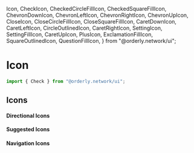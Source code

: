   Icon,
  CheckIcon,
  CheckedCircleFillIcon,
  CheckedSquareFillIcon,
  ChevronDownIcon,
  ChevronLeftIcon,
  ChevronRightIcon,
  ChevronUpIcon,
  CloseIcon,
  CloseCircleFillIcon,
  CloseSquareFillIcon,
CaretDownIcon,
CaretLeftIcon,
CircleOutlinedIcon,
CaretRightIcon,
  SettingIcon,
  SettingFillIcon,
  CaretUpIcon,
  PlusIcon,
  ExclamationFillIcon,
  SquareOutlinedIcon,
  QuestionFillIcon,
} from "@orderly.network/ui";

<Meta title="Base/Icon" />

# Icon

```typescript
import { Check } from "@orderly.network/ui";
```
## Icons

#### Directional Icons

<IconGallery>
  <IconItem name="ChevronUpIcon">
    <ChevronUpIcon />
  </IconItem>
  <IconItem name="ChevronDownIcon">
    <ChevronDownIcon />
  </IconItem>
  <IconItem name="ChevronLeftIcon">
    <ChevronLeftIcon />
  </IconItem>
  <IconItem name="ChevronRightIcon">
    <ChevronRightIcon />
  </IconItem>
  <IconItem name="CaretUpIcon">
    <CaretUpIcon />
  </IconItem>
  <IconItem name="CaretDownIcon">
    <CaretDownIcon />
  </IconItem>
  <IconItem name="CaretLeftIcon">
    <CaretLeftIcon />
  </IconItem>
  <IconItem name="CaretRightIcon">
    <CaretRightIcon />
  </IconItem>

</IconGallery>

#### Suggested Icons

<IconGallery>
  <IconItem name="CheckIcon">
    <CheckIcon />
  </IconItem>
  <IconItem name="CheckedCircleFillIcon">
    <CheckedCircleFillIcon />
  </IconItem>
  <IconItem name="CheckedSquareFillIcon">
    <CheckedSquareFillIcon />
  </IconItem>
  <IconItem name="CloseIcon">
    <CloseIcon />
  </IconItem>
  <IconItem name="CloseSquareFillIcon">
    <CloseSquareFillIcon />
  </IconItem>
  <IconItem name="CloseCircleFillIcon">
    <CloseCircleFillIcon />
  </IconItem>
  <IconItem name="PlusIcon">
    <PlusIcon />
  </IconItem>
  <IconItem name="CircleOutlinedIcon">
    <CircleOutlinedIcon />
  </IconItem>
  <IconItem name="SquareOutlinedIcon">
    <SquareOutlinedIcon />
  </IconItem>
  <IconItem name="ExclamationFillIcon">
    <ExclamationFillIcon />
  </IconItem>
  <IconItem name="QuestionFillIcon">
    <QuestionFillIcon />
  </IconItem>
  

</IconGallery>

#### Navigation Icons

<IconGallery>
  <IconItem name="SettingIcon">
    <SettingIcon />
  </IconItem>
  <IconItem name="SettingFillIcon">
    <SettingFillIcon />
  </IconItem>
  

</IconGallery>

